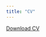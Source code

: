 ```yaml
---
title: "CV"
---
```


<a href="Clance.CV.pdf#" class="download" title="Download CV as PDF">Download CV</a>			

